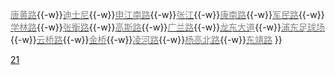 {{鐵道路線
| 模板名稱 = 上海轨道交通21号线
| 名稱 = [[上海地铁|上海轨道交通]][[上海轨道交通21号线|21号线]]（建设中）
| 代表色 = {{上海地铁颜色|21|yes}}
| 背景顏色 = white
| 車站列表 =[[六陈路站|<span style="color:gray;">六陈路</span>]]{{-w}}[[唐黄路站|<span style="color:gray;">唐黄路</span>]]{{-w}}[[迪士尼站 (上海市)|<span style="color:gray;">迪士尼</span>]]{{-w}}[[申江南路站|<span style="color:gray;">申江南路</span>]]{{-w}}[[张江站|<span style="color:gray;">张江</span>]]{{-w}}[[康南路站|<span style="color:gray;">康南路</span>]]{{-w}}[[军民路站|<span style="color:gray;">军民路</span>]]{{-w}}[[学林路站|<span style="color:gray;">学林路</span>]]{{-w}}[[张衡路站|<span style="color:gray;">张衡路</span>]]{{-w}}[[高斯路站|<span style="color:gray;">高斯路</span>]]{{-w}}[[广兰路站|<span style="color:gray;">广兰路</span>]]{{-w}}[[龙东大道站|<span style="color:gray;">龙东大道</span>]]{{-w}}[[浦东足球场站|<span style="color:gray;">浦东足球场</span>]]{{-w}}[[云桥路站|<span style="color:gray;">云桥路</span>]]{{-w}}[[金桥站|<span style="color:gray;">金桥</span>]]{{-w}}[[凌河路站|<span style="color:gray;">凌河路</span>]]{{-w}}[[杨高北路站|<span style="color:gray;">杨高北路</span>]]{{-w}}[[东靖路站|<span style="color:gray;">东靖路</span>]]
}}<noinclude>
[[Category:上海轨道交通路线车站模板|21]]
</noinclude>